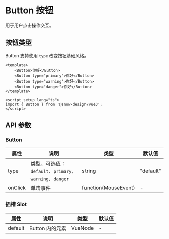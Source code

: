 # Button 按钮

用于用户点击操作交互。

## 按钮类型

Button 支持使用 `type` 改变按钮基础风格。

```vue
<template>
    <Button>你好</Button>
    <Button type="primary">你好</Button>
    <Button type="warning">你好</Button>
    <Button type="danger">你好</Button>
</template>

<script setup lang="ts">
import { Button } from '@snow-design/vue3';
</script>
```

## API 参数

### Button

| 属性    | 说明                                                    | 类型                 | 默认值    |
| ------- | ------------------------------------------------------- | -------------------- | --------- |
| type    | 类型，可选值：`default`、`primary`、`warning`、`danger` | string               | "default" |
| onClick | 单击事件                                                | function(MouseEvent) | -         |

### 插槽 Slot

| 属性    | 说明            | 类型    | 默认值 |
| ------- | --------------- | ------- | ------ |
| default | Button 内的元素 | VueNode | -      |
